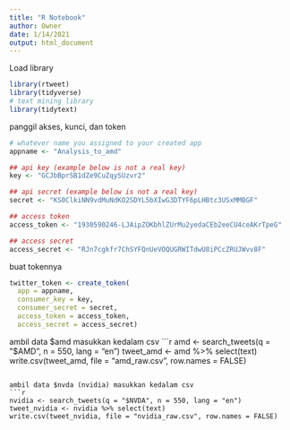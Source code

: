```yaml
---
title: "R Notebook"
author: Owner
date: 1/14/2021
output: html_document
---
```


Load library
```r
library(rtweet)
library(tidyverse)
# text mining library
library(tidytext)
```

panggil akses, kunci, dan token
```r
# whatever name you assigned to your created app
appname <- "Analysis_to_amd"

## api key (example below is not a real key)
key <- "GCJbBprSB1dZe9CuZqySUzvr2"

## api secret (example below is not a real key)
secret <- "KS0ClkiNN9vdMuNdKO2SDYL5bXIwG3DTYF6pLHBtc3USxMMBGF"

## access token
access_token <- "1930590246-LJAipZOKbhlZUrMu2yedaCEb2eeCU4ceAKrTpeG"

## access secret
access_secret <- "RJn7cgkfr7ChSYFQnUeVOQUGRWITdwU8iPCcZRUJWvv8F"
```

buat tokennya
```r
twitter_token <- create_token(
  app = appname,
  consumer_key = key,
  consumer_secret = secret,
  access_token = access_token,
  access_secret = access_secret)
```

ambil data $amd masukkan kedalam csv
```r
amd <- search_tweets(q = "$AMD", n = 550, lang = "en")
tweet_amd <- amd %>% select(text)
write.csv(tweet_amd, file = "amd_raw.csv", row.names = FALSE)
```

ambil data $nvda (nvidia) masukkan kedalam csv
```r
nvidia <- search_tweets(q = "$NVDA", n = 550, lang = "en")
tweet_nvidia <- nvidia %>% select(text)
write.csv(tweet_nvidia, file = "nvidia_raw.csv", row.names = FALSE)
```
